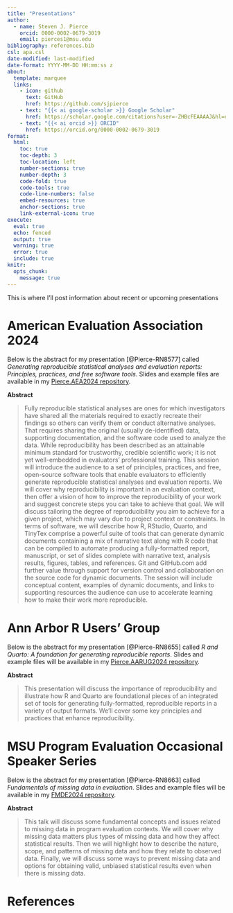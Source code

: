```yaml
---
title: "Presentations"
author: 
  - name: Steven J. Pierce
    orcid: 0000-0002-0679-3019
    email: pierces1@msu.edu
bibliography: references.bib
csl: apa.csl
date-modified: last-modified
date-format: YYYY-MM-DD HH:mm:ss z
about: 
  template: marquee
  links: 
    - icon: github
      text: GitHub
      href: https://github.com/sjpierce
    - text: "{{< ai google-scholar >}} Google Scholar"
      href: https://scholar.google.com/citations?user=-ZHBcFEAAAAJ&hl=en
    - text: "{{< ai orcid >}} ORCID"
      href: https://orcid.org/0000-0002-0679-3019
format: 
  html:
    toc: true
    toc-depth: 3
    toc-location: left
    number-sections: true
    number-depth: 3
    code-fold: true
    code-tools: true
    code-line-numbers: false
    embed-resources: true 
    anchor-sections: true
    link-external-icon: true
execute:
  eval: true
  echo: fenced
  output: true
  warning: true
  error: true
  include: true
knitr:
  opts_chunk: 
    message: true
---
```


This is where I'll post information about recent or upcoming presentations 

# American Evaluation Association 2024
Below is the abstract for my presentation [@Pierce-RN8577] called *Generating*
*reproducible statistical analyses and evaluation reports: Principles,*
*practices, and free software tools*. Slides and example files are available in
my [Pierce.AEA2024 repository](https://github.com/sjpierce/Pierce.AEA2024). 

**Abstract**

> Fully reproducible statistical analyses are ones for which investigators have 
> shared all the materials required to exactly recreate their findings so 
> others can verify them or conduct alternative analyses. That requires sharing 
> the original (usually de-identified) data, supporting documentation, and the 
> software code used to analyze the data. While reproducibility has been 
> described as an attainable minimum standard for trustworthy, credible 
> scientific work; it is not yet well-embedded in evaluators’ professional 
> training. This session will introduce the audience to a set of principles, 
> practices, and free, open-source software tools that enable evaluators to 
> efficiently generate reproducible statistical analyses and evaluation reports. 
> We will cover why reproducibility is important in an evaluation context, then 
> offer a vision of how to improve the reproducibility of your work and suggest 
> concrete steps you can take to achieve that goal. We will discuss tailoring 
> the degree of reproducibility you aim to achieve for a given project, which 
> may vary due to project context or constraints. In terms of software, we will 
> describe how R, RStudio, Quarto, and TinyTex comprise a powerful suite of 
> tools that can generate dynamic documents containing a mix of narrative text 
> along with R code that can be compiled to automate producing a fully-formatted 
> report, manuscript, or set of slides complete with narrative text, analysis 
> results, figures, tables, and references. Git and GitHub.com add further value 
> through support for version control and collaboration on the source code for 
> dynamic documents. The session will include conceptual content, examples of 
> dynamic documents, and links to supporting resources the audience can use to 
> accelerate learning how to make their work more reproducible.

# Ann Arbor R Users' Group
Below is the abstract for my presentation [@Pierce-RN8655] called *R and*
*Quarto: A foundation for generating reproducible reports*. Slides and example 
files will be available in my 
[Pierce.AARUG2024 repository](https://github.com/sjpierce/Pierce.AARUG2024). 

**Abstract**

> This presentation will discuss the importance of reproducibility and 
> illustrate how R and Quarto are foundational pieces of an integrated set of 
> tools for generating fully-formatted, reproducible reports in a variety of 
> output formats. We'll cover some key principles and practices that enhance
> reproducibility.

# MSU Program Evaluation Occasional Speaker Series
Below is the abstract for my presentation [@Pierce-RN8663] called *Fundamentals* 
*of missing data in evaluation*. Slides and example files will be available in
my [FMDE2024 repository](https://github.com/sjpierce/FMDE2024). 

**Abstract**

> This talk will discuss some fundamental concepts and issues related to missing
> data in program evaluation contexts. We will cover why missing data matters 
> plus types of missing data and how they affect statistical results. Then we 
> will highlight how to describe the nature, scope, and patterns of missing data 
> and how they relate to observed data. Finally, we will discuss some ways to 
> prevent missing data and options for obtaining valid, unbiased statistical 
> results even when there is missing data.


# References
::: {#refs}
:::
